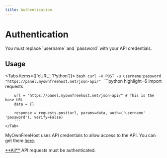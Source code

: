```yaml
---
title: Authentication
---
```



# Authentication

<Callout type="warning" emoji="⚠️">
    You must replace `username` and `password` with your API credentials.
</Callout>

## Usage

<Tabs items={['cURL', 'Python']}>
    <Tab>
        ```bash
        curl -X POST -u username:password "https://panel.myownfreehost.net/json-api/"
        ```
    </Tab>
    <Tab>
        ```python highlight=6
        import requests

        url = "https://panel.myownfreehost.net/json-api/" # This is the base URL
        data = {}

        response = requests.post(url, params=data, auth=('username' 'password'), verify=False)
        ```
    </Tab>
</Tabs>

MyOwnFreeHost uses API credentials to allow access to the API. You can get them [here](https://panel.myownfreehost.net/panel/index2.php?option=api).

<Callout type="error" emoji="❗️">
    <u>**All**</u> API requests must be authenticated.
</Callout>
